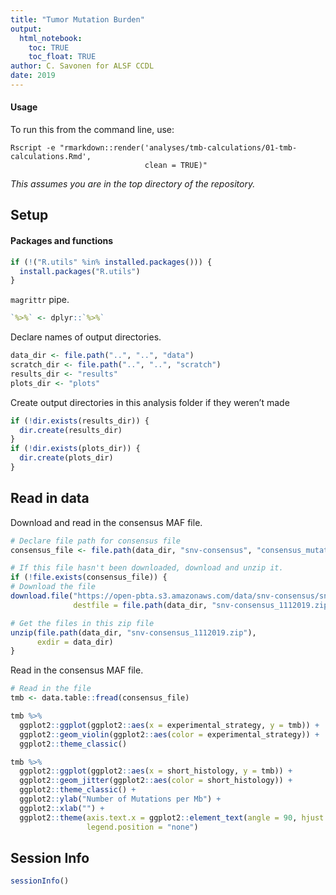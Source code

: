 ```yaml
---
title: "Tumor Mutation Burden"
output: 
  html_notebook:
    toc: TRUE
    toc_float: TRUE
author: C. Savonen for ALSF CCDL
date: 2019
---
```



#### Usage

To run this from the command line, use:
```
Rscript -e "rmarkdown::render('analyses/tmb-calculations/01-tmb-calculations.Rmd', 
                              clean = TRUE)"
```

_This assumes you are in the top directory of the repository._

## Setup

#### Packages and functions

```r
if (!("R.utils" %in% installed.packages())) {
  install.packages("R.utils")
}
```

`magrittr` pipe.

```r
`%>%` <- dplyr::`%>%`
```

Declare names of output directories.

```r
data_dir <- file.path("..", "..", "data")
scratch_dir <- file.path("..", "..", "scratch")
results_dir <- "results"
plots_dir <- "plots"
```

Create output directories in this analysis folder if they weren't made 

```r
if (!dir.exists(results_dir)) {
  dir.create(results_dir)
}
if (!dir.exists(plots_dir)) {
  dir.create(plots_dir)
}
```

## Read in data

Download and read in the consensus MAF file. 

```r
# Declare file path for consensus file
consensus_file <- file.path(data_dir, "snv-consensus", "consensus_mutation_tmb.tsv")

# If this file hasn't been downloaded, download and unzip it.
if (!file.exists(consensus_file)) {
# Download the file
download.file("https://open-pbta.s3.amazonaws.com/data/snv-consensus/snv-consensus_1112019.zip", 
              destfile = file.path(data_dir, "snv-consensus_1112019.zip"))

# Get the files in this zip file
unzip(file.path(data_dir, "snv-consensus_1112019.zip"),
      exdir = data_dir)
}
```

Read in the consensus MAF file. 

```r
# Read in the file
tmb <- data.table::fread(consensus_file)
```

```r
tmb %>% 
  ggplot2::ggplot(ggplot2::aes(x = experimental_strategy, y = tmb)) + 
  ggplot2::geom_violin(ggplot2::aes(color = experimental_strategy)) + 
  ggplot2::theme_classic()
```

```r
tmb %>% 
  ggplot2::ggplot(ggplot2::aes(x = short_histology, y = tmb)) + 
  ggplot2::geom_jitter(ggplot2::aes(color = short_histology)) + 
  ggplot2::theme_classic() + 
  ggplot2::ylab("Number of Mutations per Mb") +
  ggplot2::xlab("") +
  ggplot2::theme(axis.text.x = ggplot2::element_text(angle = 90, hjust = 1), 
                 legend.position = "none") 
```

## Session Info

```r
sessionInfo()
```
